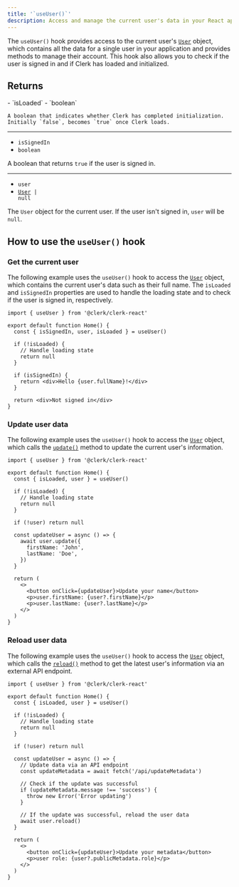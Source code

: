 ```yaml
---
title: '`useUser()`'
description: Access and manage the current user's data in your React application with Clerk's useUser() hook.
---
```


The `useUser()` hook provides access to the current user's [`User`](/docs/references/javascript/user/user) object, which contains all the data for a single user in your application and provides methods to manage their account. This hook also allows you to check if the user is signed in and if Clerk has loaded and initialized.

## Returns

<Properties>
  - `isLoaded`
  - `boolean`

    A boolean that indicates whether Clerk has completed initialization. Initially `false`, becomes `true` once Clerk loads.

  ---

  - `isSignedIn`
  - `boolean`

  A boolean that returns `true` if the user is signed in.

  ---

  - `user`
  - <code>[User](/docs/references/javascript/user/user) | null</code>

  The `User` object for the current user. If the user isn't signed in, `user` will be `null`.
</Properties>

## How to use the `useUser()` hook

### Get the current user

The following example uses the `useUser()` hook to access the [`User`](/docs/references/javascript/user/user) object, which contains the current user's data such as their full name. The `isLoaded` and `isSignedIn` properties are used to handle the loading state and to check if the user is signed in, respectively.

```tsx {{ filename: 'src/Home.tsx' }}
import { useUser } from '@clerk/clerk-react'

export default function Home() {
  const { isSignedIn, user, isLoaded } = useUser()

  if (!isLoaded) {
    // Handle loading state
    return null
  }

  if (isSignedIn) {
    return <div>Hello {user.fullName}!</div>
  }

  return <div>Not signed in</div>
}
```

### Update user data

The following example uses the `useUser()` hook to access the [`User`](/docs/references/javascript/user/user) object, which calls the [`update()`](/docs/references/javascript/user/user#update) method to update the current user's information.

```tsx {{ filename: 'src/Home.tsx' }}
import { useUser } from '@clerk/clerk-react'

export default function Home() {
  const { isLoaded, user } = useUser()

  if (!isLoaded) {
    // Handle loading state
    return null
  }

  if (!user) return null

  const updateUser = async () => {
    await user.update({
      firstName: 'John',
      lastName: 'Doe',
    })
  }

  return (
    <>
      <button onClick={updateUser}>Update your name</button>
      <p>user.firstName: {user?.firstName}</p>
      <p>user.lastName: {user?.lastName}</p>
    </>
  )
}
```

### Reload user data

The following example uses the `useUser()` hook to access the [`User`](/docs/references/javascript/user/user) object, which calls the [`reload()`](/docs/references/javascript/user/user#reload) method to get the latest user's information via an external API endpoint.

```tsx {{ filename: 'src/Home.tsx' }}
import { useUser } from '@clerk/clerk-react'

export default function Home() {
  const { isLoaded, user } = useUser()

  if (!isLoaded) {
    // Handle loading state
    return null
  }

  if (!user) return null

  const updateUser = async () => {
    // Update data via an API endpoint
    const updateMetadata = await fetch('/api/updateMetadata')

    // Check if the update was successful
    if (updateMetadata.message !== 'success') {
      throw new Error('Error updating')
    }

    // If the update was successful, reload the user data
    await user.reload()
  }

  return (
    <>
      <button onClick={updateUser}>Update your metadata</button>
      <p>user role: {user?.publicMetadata.role}</p>
    </>
  )
}
```
